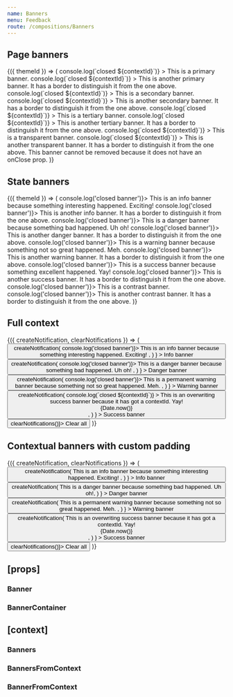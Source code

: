 ```yaml
---
name: Banners
menu: Feedback
route: /compositions/Banners
---
```



<PageTitle src="compositions/Banner" title="Banner" />

## Page banners

<Playground>
  <ThemeWrapper withThemeId>
    {({ themeId }) => (
      <BannerContainer themeId={themeId}>
        <Banner
          immediate
          contextId="demo-banner-primary1"
          level="primary"
          onClose={(event, contextId) => console.log(`closed ${contextId}`)}
        >
          This is a primary banner.
        </Banner>
        <Banner
          immediate
          contextId="demo-banner-primary2"
          level="primary"
          onClose={(event, contextId) => console.log(`closed ${contextId}`)}
        >
          This is another primary banner. It has a border to distinguish it from the one above.
        </Banner>
        <Banner
          immediate
          contextId="demo-banner-secondary1"
          level="secondary"
          onClose={(event, contextId) => console.log(`closed ${contextId}`)}
        >
          This is a secondary banner.
        </Banner>
        <Banner
          immediate
          contextId="demo-banner-secondary2"
          level="secondary"
          onClose={(event, contextId) => console.log(`closed ${contextId}`)}
        >
          This is another secondary banner. It has a border to distinguish it from the one above.
        </Banner>
        <Banner
          immediate
          contextId="demo-banner-tertiary1"
          level="tertiary"
          onClose={(event, contextId) => console.log(`closed ${contextId}`)}
        >
          This is a tertiary banner.
        </Banner>
        <Banner
          immediate
          contextId="demo-banner-tertiary2"
          level="tertiary"
          onClose={(event, contextId) => console.log(`closed ${contextId}`)}
        >
          This is another tertiary banner. It has a border to distinguish it from the one above.
        </Banner>
        <Banner
          immediate
          contextId="demo-banner-transparent1"
          level="transparent"
          onClose={(event, contextId) => console.log(`closed ${contextId}`)}
        >
          This is a transparent banner.
        </Banner>
        <Banner
          immediate
          contextId="demo-banner-transparent2"
          level="transparent"
          onClose={(event, contextId) => console.log(`closed ${contextId}`)}
        >
          This is another transparent banner. It has a border to distinguish it from the one above.
        </Banner>
        <Banner immediate level="transparent">
          This banner cannot be removed because it does not have an onClose prop.
        </Banner>
      </BannerContainer>
    )}
  </ThemeWrapper>
</Playground>

## State banners

<Playground>
  <ThemeWrapper withThemeId>
    {({ themeId }) => (
      <BannerContainer themeId={themeId}>
        <Banner immediate level="info" onClose={() => console.log('closed banner')}>
          This is an info banner because something interesting happened. Exciting!
        </Banner>
        <Banner immediate level="info" onClose={() => console.log('closed banner')}>
          This is another info banner. It has a border to distinguish it from the one above.
        </Banner>
        <Banner immediate level="danger" onClose={() => console.log('closed banner')}>
          This is a danger banner because something bad happened. Uh oh!
        </Banner>
        <Banner immediate level="danger" onClose={() => console.log('closed banner')}>
          This is another danger banner. It has a border to distinguish it from the one above.
        </Banner>
        <Banner immediate level="warning" onClose={() => console.log('closed banner')}>
          This is a warning banner because something not so great happened. Meh.
        </Banner>
        <Banner immediate level="warning" onClose={() => console.log('closed banner')}>
          This is another warning banner. It has a border to distinguish it from the one above.
        </Banner>
        <Banner immediate level="success" onClose={() => console.log('closed banner')}>
          This is a success banner because something excellent happened. Yay!
        </Banner>
        <Banner immediate level="success" onClose={() => console.log('closed banner')}>
          This is another success banner. It has a border to distinguish it from the one above.
        </Banner>
        <Banner immediate level="contrast" onClose={() => console.log('closed banner')}>
          This is a contrast banner.
        </Banner>
        <Banner immediate level="contrast" onClose={() => console.log('closed banner')}>
          This is another contrast banner. It has a border to distinguish it from the one above.
        </Banner>
      </BannerContainer>
    )}
  </ThemeWrapper>
</Playground>

## Full context

<Playground>
  <ThemeWrapper>
    <Banners style={{ marginTop: '18px' }}>
      <BannerConsumer>
        {({ createNotification, clearNotifications }) => (
          <Rhythm m={2}>
            <Button
              color="primary"
              onClick={() =>
                createNotification(
                  <Banner level="info" onClose={() => console.log('closed banner')}>
                    This is an info banner because something interesting happened. Exciting!
                  </Banner>,
                )
              }
            >
              Info banner
            </Button>
            <Button
              color="danger"
              onClick={() =>
                createNotification(
                  <Banner level="danger" onClose={() => console.log('closed banner')}>
                    This is a danger banner because something bad happened. Uh oh!
                  </Banner>,
                )
              }
            >
              Danger banner
            </Button>
            <Button
              color="warning"
              onClick={() =>
                createNotification(
                  <Banner permanent level="warning" onClose={() => console.log('closed banner')}>
                    This is a permanent warning banner because something not so great happened. Meh.
                  </Banner>,
                )
              }
            >
              Warning banner
            </Button>
            <Button
              color="success"
              onClick={() =>
                createNotification(
                  <Banner
                    contextId="demo-banner-success"
                    level="success"
                    onClose={(event, contextId) => console.log(`closed ${contextId}`)}
                  >
                    This is an overwriting success banner because it has got a contextId. Yay!
                    <div style={{ position: 'absolute', right: '8px', fontSize: '10px', opacity: 0.4 }}>
                      {Date.now()}
                    </div>
                  </Banner>,
                )
              }
            >
              Success banner
            </Button>
            <Button color="neutral" onClick={() => clearNotifications()}>
              Clear all
            </Button>
          </Rhythm>
        )}
      </BannerConsumer>
    </Banners>
  </ThemeWrapper>
</Playground>

## Contextual banners with custom padding

<Playground>
  <ThemeWrapper>
    <Banners bannerStyle={{ paddingLeft: '24px' }} style={{ marginTop: '18px' }}>
      <BannerConsumer>
        {({ createNotification, clearNotifications }) => (
          <Rhythm m={2}>
            <Button
              color="primary"
              onClick={() =>
                createNotification(
                  <Banner level="info">
                    This is an info banner because something interesting happened. Exciting!
                  </Banner>,
                )
              }
            >
              Info banner
            </Button>
            <Button
              color="danger"
              onClick={() =>
                createNotification(
                  <Banner level="danger">This is a danger banner because something bad happened. Uh oh!</Banner>,
                )
              }
            >
              Danger banner
            </Button>
            <Button
              color="warning"
              onClick={() =>
                createNotification(
                  <Banner permanent level="warning">
                    This is a permanent warning banner because something not so great happened. Meh.
                  </Banner>,
                )
              }
            >
              Warning banner
            </Button>
            <Button
              color="success"
              onClick={() =>
                createNotification(
                  <Banner contextId="overwritable-success" level="success">
                    This is an overwriting success banner because it has got a contextId. Yay!
                    <div style={{ position: 'absolute', right: '8px', fontSize: '10px', opacity: 0.4 }}>
                      {Date.now()}
                    </div>
                  </Banner>,
                )
              }
            >
              Success banner
            </Button>
            <Button color="neutral" onClick={() => clearNotifications()}>
              Clear all
            </Button>
          </Rhythm>
        )}
      </BannerConsumer>
    </Banners>
  </ThemeWrapper>
</Playground>

## \[props\]

### Banner

<Props of={Banner} />

### BannerContainer

<Props of={BannerContainer} />

## \[context\]

### Banners

<Props of={Banners} />

### BannersFromContext

<Props of={BannersFromContext} />

### BannerFromContext

<Props of={BannerFromContext} />
